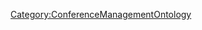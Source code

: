 <includeonly>{{METADATA|Keywords={{{HasKeyword|}}}|HasEntityTitle={{{HasEntityTitle}}}|HasEntityBlurb={{{HasEntityBlurb|}}}|HasEntityType=Talk}}
{{Annotation
  |AnnotationPredicate=IsHeldBy
  |AnnotationObjects={{{IsHeldBy|}}}
}}
</includeonly>
<noinclude>[[Category:ConferenceManagementOntology]]</noinclude>
